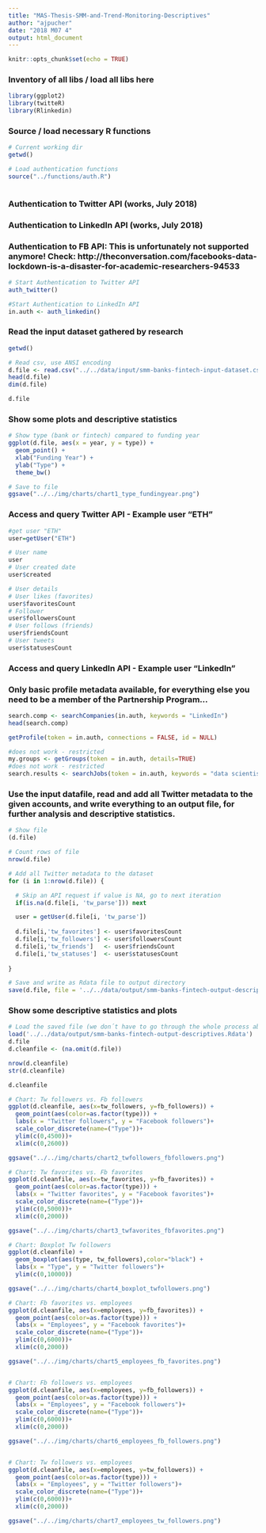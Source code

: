 ```yaml
---
title: "MAS-Thesis-SMM-and-Trend-Monitoring-Descriptives"
author: "ajpucher"
date: "2018 M07 4"
output: html_document
---
```


```r
knitr::opts_chunk$set(echo = TRUE)
```

### Inventory of all libs / load all libs here

```r
library(ggplot2)
library(twitteR)
library(Rlinkedin)


```

### Source / load necessary R functions

```r
# Current working dir
getwd()

# Load authentication functions
source("../functions/auth.R")



```


### Authentication to Twitter API (works, July 2018)
### Authentication to LinkedIn API (works, July 2018)
### Authentication to FB API: This is unfortunately not supported anymore! Check: http://theconversation.com/facebooks-data-lockdown-is-a-disaster-for-academic-researchers-94533

```r
# Start Authentication to Twitter API
auth_twitter()

#Start Authentication to LinkedIn API
in.auth <- auth_linkedin()

```

### Read the input dataset gathered by research

```r
getwd()

# Read csv, use ANSI encoding
d.file <- read.csv("../../data/input/smm-banks-fintech-input-dataset.csv", sep=";", head=TRUE, stringsAsFactors=FALSE, encoding = "ANSI")
head(d.file)
dim(d.file)

d.file

```

### Show some plots and descriptive statistics

```r

# Show type (bank or fintech) compared to funding year
ggplot(d.file, aes(x = year, y = type)) +
  geom_point() +
  xlab("Funding Year") +
  ylab("Type") +
  theme_bw()

# Save to file
ggsave("../../img/charts/chart1_type_fundingyear.png")

```


### Access and query Twitter API - Example user "ETH"

```r

#get user "ETH"
user=getUser("ETH")

# User name
user
# User created date
user$created

# User details
# User likes (favorites)
user$favoritesCount
# Follower
user$followersCount
# User follows (friends)
user$friendsCount
# User tweets
user$statusesCount

```


### Access and query LinkedIn API - Example user "LinkedIn"
### Only basic profile metadata available, for everything else you need to be a member of the Partnership Program...

```r
search.comp <- searchCompanies(in.auth, keywords = "LinkedIn")
head(search.comp)

getProfile(token = in.auth, connections = FALSE, id = NULL)

#does not work - restricted
my.groups <- getGroups(token = in.auth, details=TRUE)
#does not work - restricted
search.results <- searchJobs(token = in.auth, keywords = "data scientist")


```



### Use the input datafile, read and add all Twitter metadata to the given accounts, and write everything to an output file, for further analysis and descriptive statistics.

```r
# Show file
(d.file)

# Count rows of file
nrow(d.file)

# Add all Twitter metadata to the dataset
for (i in 1:nrow(d.file)) {

  # Skip an API request if value is NA, go to next iteration
  if(is.na(d.file[i, 'tw_parse'])) next

  user = getUser(d.file[i, 'tw_parse'])
  
  d.file[i,'tw_favorites'] <- user$favoritesCount
  d.file[i,'tw_followers'] <- user$followersCount
  d.file[i,'tw_friends']   <- user$friendsCount
  d.file[i,'tw_statuses']  <- user$statusesCount
  
}

# Save and write as Rdata file to output directory
save(d.file, file = '../../data/output/smm-banks-fintech-output-descriptives.Rdata')

```

### Show some descriptive statistics and plots

```r

# Load the saved file (we don´t have to go through the whole process above again)
load('../../data/output/smm-banks-fintech-output-descriptives.Rdata')
d.file
d.cleanfile <- (na.omit(d.file))

nrow(d.cleanfile)
str(d.cleanfile)

d.cleanfile

# Chart: Tw followers vs. Fb followers
ggplot(d.cleanfile, aes(x=tw_followers, y=fb_followers)) +
  geom_point(aes(color=as.factor(type))) +
  labs(x = "Twitter followers", y = "Facebook followers")+
  scale_color_discrete(name=("Type"))+
  ylim(c(0,4500))+
  xlim(c(0,2600))

ggsave("../../img/charts/chart2_twfollowers_fbfollowers.png")

# Chart: Tw favorites vs. Fb favorites
ggplot(d.cleanfile, aes(x=tw_favorites, y=fb_favorites)) +
  geom_point(aes(color=as.factor(type))) +
  labs(x = "Twitter favorites", y = "Facebook favorites")+
  scale_color_discrete(name=("Type"))+
  ylim(c(0,5000))+
  xlim(c(0,2000))

ggsave("../../img/charts/chart3_twfavorites_fbfavorites.png")

# Chart: Boxplot Tw followers
ggplot(d.cleanfile) +
  geom_boxplot(aes(type, tw_followers),color="black") +
  labs(x = "Type", y = "Twitter followers")+
  ylim(c(0,10000))

ggsave("../../img/charts/chart4_boxplot_twfollowers.png")

# Chart: Fb favorites vs. employees
ggplot(d.cleanfile, aes(x=employees, y=fb_favorites)) +
  geom_point(aes(color=as.factor(type))) +
  labs(x = "Employees", y = "Facebook favorites")+
  scale_color_discrete(name=("Type"))+
  ylim(c(0,6000))+
  xlim(c(0,2000))

ggsave("../../img/charts/chart5_employees_fb_favorites.png")


# Chart: Fb followers vs. employees
ggplot(d.cleanfile, aes(x=employees, y=fb_followers)) +
  geom_point(aes(color=as.factor(type))) +
  labs(x = "Employees", y = "Facebook followers")+
  scale_color_discrete(name=("Type"))+
  ylim(c(0,6000))+
  xlim(c(0,2000))

ggsave("../../img/charts/chart6_employees_fb_followers.png")


# Chart: Tw followers vs. employees
ggplot(d.cleanfile, aes(x=employees, y=tw_followers)) +
  geom_point(aes(color=as.factor(type))) +
  labs(x = "Employees", y = "Twitter followers")+
  scale_color_discrete(name=("Type"))+
  ylim(c(0,6000))+
  xlim(c(0,2000))

ggsave("../../img/charts/chart7_employees_tw_followers.png")



```


